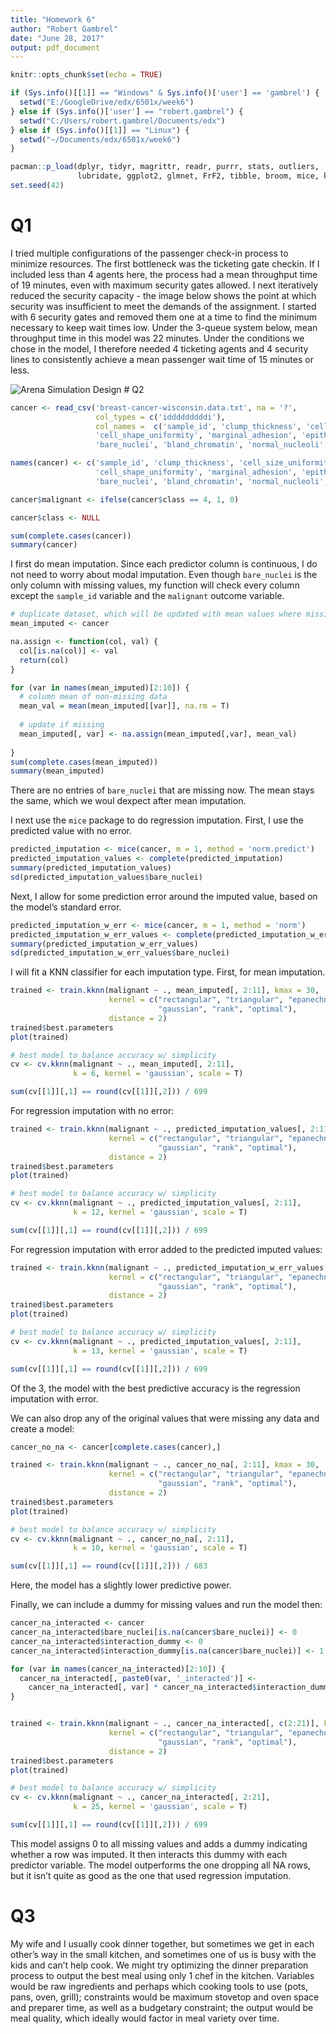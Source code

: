 ```yaml
---
title: "Homework 6"
author: "Robert Gambrel"
date: "June 28, 2017"
output: pdf_document
---
```


```r
knitr::opts_chunk$set(echo = TRUE)

if (Sys.info()[[1]] == "Windows" & Sys.info()['user'] == 'gambrel') {
  setwd("E:/GoogleDrive/edx/6501x/week6")
} else if (Sys.info()['user'] == "robert.gambrel") {
  setwd("C:/Users/robert.gambrel/Documents/edx")
} else if (Sys.info()[[1]] == "Linux") {
  setwd("~/Documents/edx/6501x/week6")
}

```

```r

pacman::p_load(dplyr, tidyr, magrittr, readr, purrr, stats, outliers, 
               lubridate, ggplot2, glmnet, FrF2, tibble, broom, mice, kknn)
set.seed(42)
```

# Q1

I tried multiple configurations of the passenger check-in process to minimize resources. The first bottleneck was the ticketing gate checkin. If I included less than 4 agents here, the process had a mean throughput time of 19 minutes, even with maximum security gates allowed. I next iteratively reduced the security capacity - the image below shows the point at which security was insufficient to meet the demands of the assignment. I started with 6 security gates and removed them one at a time to find the minimum necessary to keep wait times low. Under the 3-queue system below, mean throughput time in this model was 22 minutes. Under the conditions we chose in the model, I therefore needed 4 ticketing agents and 4 security lines to consistently achieve a mean passenger wait time of 15 minutes or less.

![Arena Simulation Design](simulation_flow.png)
# Q2
```r
cancer <- read_csv('breast-cancer-wisconsin.data.txt', na = '?',
                   col_types = c('idddddddddi'),
                   col_names =  c('sample_id', 'clump_thickness', 'cell_size_uniformity',
                   'cell_shape_uniformity', 'marginal_adhesion', 'epithelial_cell_size',
                   'bare_nuclei', 'bland_chromatin', 'normal_nucleoli', 'mitoses', 'class'))

names(cancer) <- c('sample_id', 'clump_thickness', 'cell_size_uniformity',
                   'cell_shape_uniformity', 'marginal_adhesion', 'epithelial_cell_size',
                   'bare_nuclei', 'bland_chromatin', 'normal_nucleoli', 'mitoses', 'class')

cancer$malignant <- ifelse(cancer$class == 4, 1, 0)

cancer$class <- NULL

sum(complete.cases(cancer))
summary(cancer)

```

I first do mean imputation. Since each predictor column is continuous, I do not need to worry about modal imputation. Even though `bare_nuclei` is the only column with missing values, my function will check every column except the `sample_id` variable and the `malignant` outcome variable.

```r
# duplicate dataset, which will be updated with mean values where missing
mean_imputed <- cancer

na.assign <- function(col, val) {
  col[is.na(col)] <- val
  return(col)
}

for (var in names(mean_imputed)[2:10]) {
  # column mean of non-missing data
  mean_val = mean(mean_imputed[[var]], na.rm = T)
  
  # update if missing
  mean_imputed[, var] <- na.assign(mean_imputed[,var], mean_val)
  
}
sum(complete.cases(mean_imputed))
summary(mean_imputed)
```
There are no entries of `bare_nuclei` that are missing now. The mean stays the same, which we woul dexpect after mean imputation.

I next use the `mice` package to do regression imputation. First, I use the predicted value with no error.

```r
predicted_imputation <- mice(cancer, m = 1, method = 'norm.predict')
predicted_imputation_values <- complete(predicted_imputation)
summary(predicted_imputation_values)
sd(predicted_imputation_values$bare_nuclei)
```

Next, I allow for some prediction error around the imputed value, based on the model's standard error.

```r
predicted_imputation_w_err <- mice(cancer, m = 1, method = 'norm')
predicted_imputation_w_err_values <- complete(predicted_imputation_w_err)
summary(predicted_imputation_w_err_values)
sd(predicted_imputation_w_err_values$bare_nuclei)

```

I will fit a KNN classifier for each imputation type. First, for mean imputation.

```r

trained <- train.kknn(malignant ~ ., mean_imputed[, 2:11], kmax = 30,
                      kernel = c("rectangular", "triangular", "epanechnikov",
                                 "gaussian", "rank", "optimal"),
                      distance = 2)
trained$best.parameters
plot(trained)

# best model to balance accuracy w/ simplicity
cv <- cv.kknn(malignant ~ ., mean_imputed[, 2:11], 
              k = 6, kernel = 'gaussian', scale = T)

sum(cv[[1]][,1] == round(cv[[1]][,2])) / 699
```

For regression imputation with no error:

```r

trained <- train.kknn(malignant ~ ., predicted_imputation_values[, 2:11], kmax = 30,
                      kernel = c("rectangular", "triangular", "epanechnikov",
                                 "gaussian", "rank", "optimal"),
                      distance = 2)
trained$best.parameters
plot(trained)

# best model to balance accuracy w/ simplicity
cv <- cv.kknn(malignant ~ ., predicted_imputation_values[, 2:11], 
              k = 12, kernel = 'gaussian', scale = T)

sum(cv[[1]][,1] == round(cv[[1]][,2])) / 699

```

For regression imputation with error added to the predicted imputed values:

```r

trained <- train.kknn(malignant ~ ., predicted_imputation_w_err_values[, 2:11], kmax = 30,
                      kernel = c("rectangular", "triangular", "epanechnikov",
                                 "gaussian", "rank", "optimal"),
                      distance = 2)
trained$best.parameters
plot(trained)

# best model to balance accuracy w/ simplicity
cv <- cv.kknn(malignant ~ ., predicted_imputation_values[, 2:11], 
              k = 13, kernel = 'gaussian', scale = T)

sum(cv[[1]][,1] == round(cv[[1]][,2])) / 699

```

Of the 3, the model with the best predictive accuracy is the regression imputation with error.

We can also drop any of the original values that were missing any data and create a model:

```r
cancer_no_na <- cancer[complete.cases(cancer),]

trained <- train.kknn(malignant ~ ., cancer_no_na[, 2:11], kmax = 30,
                      kernel = c("rectangular", "triangular", "epanechnikov",
                                 "gaussian", "rank", "optimal"),
                      distance = 2)
trained$best.parameters
plot(trained)

# best model to balance accuracy w/ simplicity
cv <- cv.kknn(malignant ~ ., cancer_no_na[, 2:11], 
              k = 10, kernel = 'gaussian', scale = T)

sum(cv[[1]][,1] == round(cv[[1]][,2])) / 683
```
Here, the model has a slightly lower predictive power.

Finally, we can include a dummy for missing values and run the model then:

```r
cancer_na_interacted <- cancer
cancer_na_interacted$bare_nuclei[is.na(cancer$bare_nuclei)] <- 0
cancer_na_interacted$interaction_dummy <- 0
cancer_na_interacted$interaction_dummy[is.na(cancer$bare_nuclei)] <- 1

for (var in names(cancer_na_interacted)[2:10]) {
  cancer_na_interacted[, paste0(var, '_interacted')] <- 
    cancer_na_interacted[, var] * cancer_na_interacted$interaction_dummy
}


trained <- train.kknn(malignant ~ ., cancer_na_interacted[, c(2:21)], kmax = 30,
                      kernel = c("rectangular", "triangular", "epanechnikov",
                                 "gaussian", "rank", "optimal"),
                      distance = 2)
trained$best.parameters
plot(trained)

# best model to balance accuracy w/ simplicity
cv <- cv.kknn(malignant ~ ., cancer_na_interacted[, 2:21], 
              k = 25, kernel = 'gaussian', scale = T)

sum(cv[[1]][,1] == round(cv[[1]][,2])) / 699
```
This model assigns 0 to all missing values and adds a dummy indicating whether a row was imputed. It then interacts this dummy with each predictor variable. The model outperforms the one dropping all NA rows, but it isn't quite as good as the one that used regression imputation.

# Q3

My wife and I usually cook dinner together, but sometimes we get in each other's way in the small kitchen, and sometimes one of us is busy with the kids and can't help cook. We might try optimizing the dinner preparation process to output the best meal using only 1 chef in the kitchen. Variables would be raw ingredients and perhaps which cooking tools to use (pots, pans, oven, grill); constraints would be maximum stovetop and oven space and preparer time, as well as a budgetary constraint; the output would be meal quality, which ideally would factor in meal variety over time.

